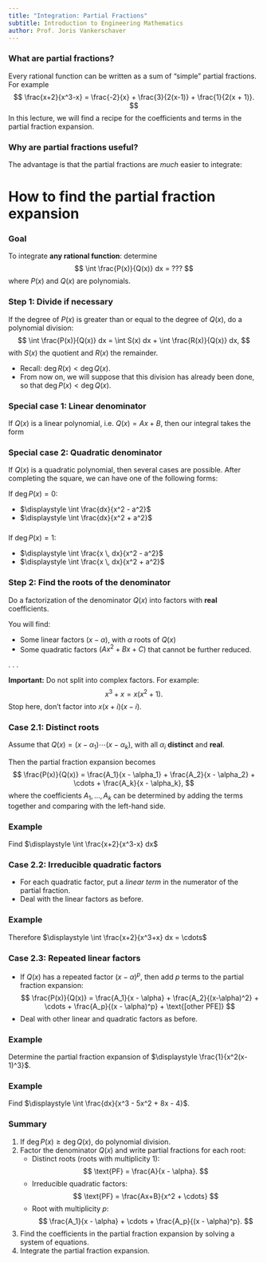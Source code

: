 ```yaml
---
title: "Integration: Partial Fractions"
subtitle: Introduction to Engineering Mathematics
author: Prof. Joris Vankerschaver
---
```



### What are partial fractions?

Every rational function can be written as a sum of "simple" partial fractions. For example
$$
    \frac{x+2}{x^3-x} = \frac{-2}{x} + \frac{3}{2(x-1)} + \frac{1}{2(x + 1)}.
$$
In this lecture, we will find a recipe for the coefficients and terms in the partial fraction expansion.

### Why are partial fractions useful? 

The advantage is that the partial fractions are *much* easier to integrate:
\begin{align*}
    \int \frac{x+2}{x^3-x} dx & = - 2\int \frac{dx}{x} + \frac{3}{2} \int \frac{dx}{x-1} + \frac{1}{2} \int \frac{dx}{x + 1} \\
        & = -2 \ln |x| + \frac{3}{2} \ln |x-1| + \frac{1}{2} \ln |x+1| + C.
\end{align*}

# How to find the partial fraction expansion

### Goal

To integrate **any rational function**: determine
$$
    \int \frac{P(x)}{Q(x)} dx = ???
$$
where $P(x)$ and $Q(x)$ are polynomials.

### Step 1: Divide if necessary

If the degree of $P(x)$ is greater than or equal to the degree of $Q(x)$, do a polynomial division:
$$
    \int \frac{P(x)}{Q(x)} dx = \int S(x) dx + \int \frac{R(x)}{Q(x)} dx,
$$
with $S(x)$ the quotient and $R(x)$ the remainder.

- Recall: $\deg R(x) < \deg Q(x)$.
- From now on, we will suppose that this division has already been done, so that $\deg P(x) < \deg Q(x)$.

### Special case 1: Linear denominator

If $Q(x)$ is a linear polynomial, i.e. $Q(x) = Ax + B$, then our integral takes the form
\begin{align*}
    \int \frac{P(x)}{Q(x)} dx & = \int \frac{K}{Ax + B} dx \\
        & = \cdots
\end{align*}

### Special case 2: Quadratic denominator

If $Q(x)$ is a quadratic polynomial, then several cases are possible. After completing the square, we can have one of the following forms:

If $\deg P(x) = 0$:

- $\displaystyle \int \frac{dx}{x^2 - a^2}$
- $\displaystyle \int \frac{dx}{x^2 + a^2}$

###

If $\deg P(x) = 1$:

- $\displaystyle \int \frac{x \, dx}{x^2 - a^2}$
- $\displaystyle \int \frac{x \, dx}{x^2 + a^2}$


### Step 2: Find the roots of the denominator

Do a factorization of the denominator $Q(x)$ into factors with **real** coefficients.

You will find:

- Some linear factors $(x - \alpha)$, with $\alpha$ roots of $Q(x)$
- Some quadratic factors $(Ax^2 + Bx + C)$ that cannot be further reduced.

. . .

**Important:** Do not split into complex factors. For example:
$$
    x^3 + x = x(x^2 + 1).
$$
Stop here, don't factor into $x(x+i)(x-i)$.

### Case 2.1: Distinct roots

Assume that $Q(x) = (x - \alpha_1) \cdots (x - \alpha_k)$, with all $\alpha_i$ **distinct** and **real**.

Then the partial fraction expansion becomes
$$
    \frac{P(x)}{Q(x)} = \frac{A_1}{x - \alpha_1} + \frac{A_2}{x - \alpha_2} + \cdots + \frac{A_k}{x - \alpha_k},
$$
where the coefficients $A_1, \ldots, A_k$  can be determined by adding the terms together and comparing with the left-hand side.

### Example

Find $\displaystyle \int \frac{x+2}{x^3-x} dx$

### Case 2.2: Irreducible quadratic factors

- For each quadratic factor, put a *linear term* in the numerator of the partial fraction.
- Deal with the linear factors as before.

### Example

\begin{align*}
    \frac{x+2}{x^3+x} & = \frac{x + 2}{x(x^2 + 1)} \\
        & = \frac{A}{x} + \frac{Bx + C}{x^2 + 1} \\
        & = \cdots
\end{align*}

Therefore $\displaystyle \int \frac{x+2}{x^3+x} dx = \cdots$

### Case 2.3: Repeated linear factors

- If $Q(x)$ has a repeated factor $(x - \alpha)^p$, then add $p$ terms to the partial fraction expansion:
$$
    \frac{P(x)}{Q(x)} = \frac{A_1}{x - \alpha} + \frac{A_2}{(x-\alpha)^2} + \cdots + \frac{A_p}{(x - \alpha)^p} + \text{[other PFE]}
$$
- Deal with other linear and quadratic factors as before.

### Example

Determine the partial fraction expansion of $\displaystyle \frac{1}{x^2(x-1)^3}$.

### Example

Find $\displaystyle \int \frac{dx}{x^3 - 5x^2 + 8x - 4}$.

### Summary {.smaller}

1. If $\deg P(x) \ge \deg Q(x)$, do polynomial division.
2. Factor the denominator $Q(x)$ and write partial fractions for each root:
   - Distinct roots (roots with multiplicity 1):
     $$
        \text{PF} = \frac{A}{x - \alpha}.
     $$
   - Irreducible quadratic factors:
     $$
        \text{PF} = \frac{Ax+B}{x^2 + \cdots}
     $$
   - Root with multiplicity $p$:
     $$
        \frac{A_1}{x - \alpha} + \cdots + \frac{A_p}{(x - \alpha)^p}.
     $$
3. Find the coefficients in the partial fraction expansion by solving a system of equations.
4. Integrate the partial fraction expansion.
